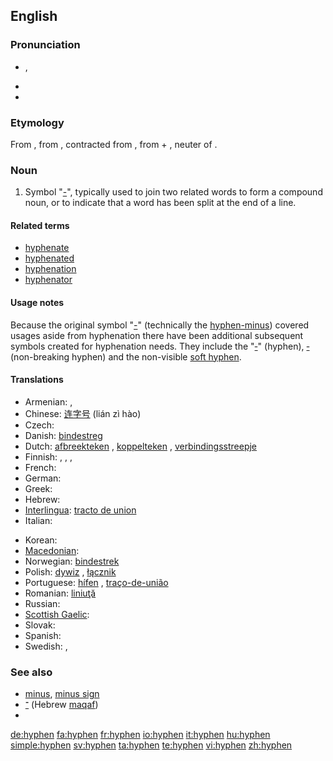 ==English==

===Pronunciation===
* {{a|UK}} {{IPA|/ˈhaɪ.fən/}}, {{SAMPA|/"haI.f@n/}}
* {{audio|En-us-hyphen.ogg|Audio (US)}}
* {{rhymes|aɪfən}}

===Etymology===
From {{LL.}}, from {{etyl|grc}} {{term|ὑφέν||sc=Polytonic|tr=huphen|lang=grc}}, contracted from {{term|ὑφ' ἕν|tr=huph' hen|lang=grc|sc=polytonic}}, from {{term|ὑπό||from|tr=hupo|lang=grc|sc=polytonic}} + {{term|ἕν||one|tr=hen|lang=grc|sc=polytonic}}, neuter of {{term|εἷς||one|tr=heis|lang=grc|sc=polytonic}}.

===Noun===
{{en-noun}}

# Symbol "[[-]]", typically used to join two related words to form a compound noun, or to indicate that a word has been split at the end of a line.

====Related terms====
* [[hyphenate]]
* [[hyphenated]]
* [[hyphenation]]
* [[hyphenator]]

====Usage notes====
Because the original symbol "[[-]]" (technically the [[hyphen-minus]]) covered usages aside from hyphenation there have been additional subsequent symbols created for hyphenation needs. They include the "[[‐]]" (hyphen), [[‑]] (non-breaking hyphen) and the non-visible [[soft hyphen]].

====Translations====
{{trans-top|symbol used to join words or to indicate a word has been split}}
* Armenian: {{t|hy|միացման գծիկ|tr=miac’man gçik|sc=Armn}},  {{t|hy|դեֆիս|tr=defis|sc=Armn}}
* Chinese: [[连字号]] (lián zì hào)
* Czech: {{t-|cs|spojovník|m}}
* Danish: [[bindestreg]]
* Dutch: [[afbreekteken]] {{n}}, [[koppelteken]] {{n}}, [[verbindingsstreepje]] {{n}}
* Finnish: {{t-|fi|tavuviiva}}, {{t+|fi|yhdysmerkki}}, {{t-|fi|yhdysviiva}}, {{t-|fi|väliviiva}}
* French: {{t+|fr|trait d'union|m}}
* German: {{t+|de|Bindestrich|m}}
* Greek: {{t+|el|ενωτικό|n|sc=Grek}}
* Hebrew: {{t+|he|מקף|m|tr=makaf|sc=Hebr}}
* [[Interlingua]]: [[tracto de union]]
* Italian: {{t+|it|trattino|m}}
{{trans-mid}}
* Korean: {{t-|ko|붙임표|tr=buchimpyo|sc=Hang}}
* [[Macedonian]]: {{t|mk|цртичка|f|tr=c'rtička|sc=Cyrl|xs=Macedonian}}
* Norwegian: [[bindestrek]] {{m}}
* Polish: [[dywiz]] {{m}}, [[łącznik]] {{m}}
* Portuguese: [[hífen]] {{m}}, [[traço-de-união]] {{m}}
* Romanian: [[liniuţă]] {{f}}
* Russian: {{t+|ru|дефис|m|sc=Cyrl}}
* [[Scottish Gaelic]]: {{t-|gd|sgrìob-cheangail|f|xs=Scottish Gaelic}}
* Slovak: {{t-|sk|pomlčka|f}}
* Spanish: {{t+|es|guión|m}}
* Swedish: {{t+|sv|bindestreck|n}}, {{t+|sv|divis}}
{{trans-bottom}}

===See also===
* [[minus]], [[minus sign]]
* [[־]] (Hebrew [[maqaf]])
* {{pedialite}}
{{punctuation}}

[[de:hyphen]]
[[fa:hyphen]]
[[fr:hyphen]]
[[io:hyphen]]
[[it:hyphen]]
[[hu:hyphen]]
[[simple:hyphen]]
[[sv:hyphen]]
[[ta:hyphen]]
[[te:hyphen]]
[[vi:hyphen]]
[[zh:hyphen]]
